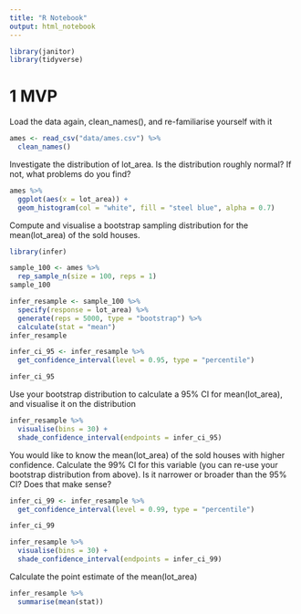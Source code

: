 ```yaml
---
title: "R Notebook"
output: html_notebook
---
```


```r
library(janitor)
library(tidyverse)
```

# 1 MVP

Load the data again, clean_names(), and re-familiarise yourself with it
```r
ames <- read_csv("data/ames.csv") %>%
  clean_names()
```

Investigate the distribution of lot_area. Is the distribution roughly normal? If not, what problems do you find?
```r
ames %>%
  ggplot(aes(x = lot_area)) + 
  geom_histogram(col = "white", fill = "steel blue", alpha = 0.7)
```

Compute and visualise a bootstrap sampling distribution for the mean(lot_area) of the sold houses.

```r
library(infer)
```

```r
sample_100 <- ames %>%
  rep_sample_n(size = 100, reps = 1)
sample_100
```

```r
infer_resample <- sample_100 %>%
  specify(response = lot_area) %>%
  generate(reps = 5000, type = "bootstrap") %>%
  calculate(stat = "mean")
infer_resample
```
```r
infer_ci_95 <- infer_resample %>%
  get_confidence_interval(level = 0.95, type = "percentile")

infer_ci_95
```


Use your bootstrap distribution to calculate a 95% CI for mean(lot_area), and visualise it on the distribution
```r
infer_resample %>%
  visualise(bins = 30) +
  shade_confidence_interval(endpoints = infer_ci_95)
```

You would like to know the mean(lot_area) of the sold houses with higher confidence. Calculate the 99% CI for this variable (you can re-use your bootstrap distribution from above). Is it narrower or broader than the 95% CI? Does that make sense?
```r
infer_ci_99 <- infer_resample %>%
  get_confidence_interval(level = 0.99, type = "percentile")

infer_ci_99
```

```r
infer_resample %>%
  visualise(bins = 30) +
  shade_confidence_interval(endpoints = infer_ci_99)
```
Calculate the point estimate of the mean(lot_area)
```r
infer_resample %>%
  summarise(mean(stat))
```

